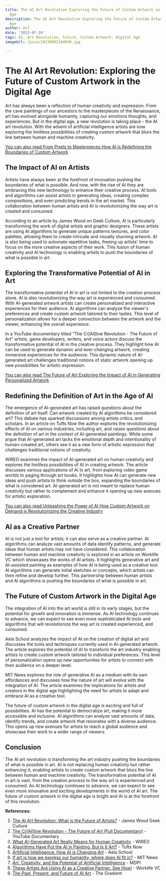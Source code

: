 ```yaml
---
title: The AI Art Revolution Exploring the Future of Custom Artwork in the Digital
  Age
description: The AI Art Revolution Exploring the Future of Custom Artwork in the Digital
  Age
author: Usf
date: '2023-07-24'
tags: AI, Art Revolution, Future, Custom Artwork, Digital Age
imageUrl: /pixa/20230802184030.jpg

---
```

# The AI Art Revolution: Exploring  the Future of Custom Artwork in the Digital Age

Art has  always been a reflection of human creativity and expression.  From the cave paintings of our ancestors to the masterpieces of the Renaissance, art has evolved alongside humanity, capturing our emotions thoughts, and experiences. But  in the digital age, a new revolution is taking place - the AI art revolution.  With the advent of artificial  intelligence artists are now exploring the limitless possibilities of creating  custom artwork that blurs the line between  human and machine creativity.

[You  can also read From Pixels to Masterpieces How AI is Redefining the Boundaries of Custom Artwork](From%20Pixels%20to%20Masterpieces%20How%20AI%20is%20Redefining%20the%20Boundaries%20of%20Custom%20Artwork)


## The  Impact of AI  on Artists

Artists have always been at the forefront of innovation pushing the boundaries  of what is possible. And now, with the rise of  AI they are embracing this new technology to enhance their creative process. AI tools and algorithms can assist artists in  generating  ideas, creating complex compositions, and  even predicting trends in the art market.  This collaboration between human artists and AI is  revolutionizing the way art is created and consumed.

According to an article by James  Wood on Geek Culture, AI is particularly transforming the work of digital artists and graphic designers. These artists are  using AI algorithms to generate unique  patterns textures, and color  palettes, allowing  them to create intricate and visually stunning artwork. AI  is also  being used  to automate repetitive tasks, freeing up artists' time to focus on the more creative aspects of their work. This fusion of human creativity and AI technology is enabling artists to push the boundaries of what is possible in art.

## Exploring the Transformative Potential of AI  in Art

The transformative potential of AI in art is not limited to the creation process alone. AI is  also revolutionizing  the way art is experienced and consumed. With AI-generated artwork artists can create personalized and  interactive experiences for their audience.  AI algorithms can analyze the viewer's  preferences and create custom artwork tailored to their tastes. This level of personalization allows for a deeper  connection between the artwork and the viewer,  enhancing the overall experience.

In a YouTube documentary titled "The Cr[AI]tive Revolution - The  Future of Art"  artists, game developers, writers,  and voice actors discuss the transformative potential of AI  in  the creative process. They highlight how AI can be used to generate dynamic and ever-changing  artwork, creating  immersive  experiences for the audience. This dynamic nature of AI-generated art challenges traditional notions of static artwork opening up new possibilities for artistic expression.

[You can also read The Future of Art Exploring the Impact of AI in Generating Personalized Artwork](The%20Future%20of%20Art%20Exploring%20the%20Impact%20of%20AI%20in%20Generating%20Personalized%20Artwork)


## Redefining the Definition  of  Art  in the Age of AI

The emergence of AI-generated art has raised questions about the definition of art itself. Can artwork created by AI algorithms  be considered  art? This debate has  sparked discussions among  artists critics, and scholars. In an article on Tufts Now the author explores the revolutionizing effects of AI on  various  industries, including art, and raises questions  about the definition  of  art in the context  of AI-generated paintings. While  some argue that AI-generated art lacks the emotional depth and  intentionality of human-created art, others see it as a new form of artistic expression that challenges traditional notions of creativity.

WIRED examines the impact of AI-generated art on human creativity and explores the limitless possibilities of AI in creating artwork. The article discusses various applications of AI in art, from exploring video game worlds  to paging  through art books. It highlights how AI can generate new ideas and push artists to think outside the box, expanding the boundaries of what is considered art. AI-generated  art is not meant to replace human  creativity but rather to complement and enhance it opening  up new avenues for artistic exploration.

[You can also read Unleashing the Power of AI How Custom Artwork on Demand is Revolutionizing the Creative Industry](Unleashing%20the%20Power%20of%20AI%20How%20Custom%20Artwork%20on%20Demand%20is%20Revolutionizing%20the%20Creative%20Industry)


## AI as a Creative Partner

AI is not just a tool for  artists;  it can also serve as a creative partner. AI algorithms can  analyze vast  amounts of  data identify patterns,  and generate ideas that human artists may  not have considered. This collaboration between human and machine creativity is explored in an article on Worklife VC which showcases the works  of AI artists. It highlights generative art and AI-assisted painting as examples of how AI is  being used as a creative tool. AI algorithms can generate initial sketches or concepts, which artists can then refine and  develop further. This partnership between human artists and AI algorithms is pushing the boundaries of what is possible in art.

## The Future of Custom Artwork in the Digital Age

The integration of AI  into the art world is  still in its early stages, but the potential for growth and innovation is immense.  As  AI technology continues to advance, we can expect  to see  even more sophisticated AI tools and algorithms that will  revolutionize the way art is created experienced, and consumed.

Aela School analyzes the impact of AI on the creation of digital art and discusses the tools and techniques  currently used in AI-generated artwork. The article explores the potential of AI to transform the art  industry enabling artists to create custom artwork tailored to individual preferences. This level of personalization opens up new opportunities for  artists to connect with  their audience on a deeper level.

MIT  News explores the role of generative AI as a  medium with its own affordances and discusses how the nature of art will evolve with the integration of AI.  The article examines the implications for artists and creators in the digital age highlighting the need for artists to adapt and embrace  AI as a creative tool.

The future  of custom artwork in  the digital age is  exciting and full of possibilities.  AI has the  potential to democratize  art, making it more accessible and inclusive. AI algorithms can analyze vast amounts of data, identify trends, and create  artwork that resonates with a diverse audience. This opens up  new avenues for artists to reach a global audience and showcase their work to a  wider range of viewers.

## Conclusion

The  AI art revolution is transforming the art industry pushing the boundaries of what  is possible in art. AI  is not replacing  human  creativity but rather enhancing it, enabling artists  to create custom artwork that blurs the line  between human and machine creativity. The transformative potential of AI in art  is vast, from the creation process to the way art is experienced and consumed. As AI technology continues to advance, we can  expect to  see  even more innovative and exciting developments in the world of AI art. The future of custom artwork in the digital age is bright and AI is at the forefront of this  revolution.

**References:**

1. [The AI Art Revolution: What is the Future of Artists?](https://medium.com/geekculture/the-ai-art-revolution-161631d6d85f) -  James Wood Geek Culture
2. [The Cr[AI]tive Revolution - The Future of Art (Full Documentary)](https://youtube.com/watch?v=rFr6Ltlr7kI)  -  YouTube Documentary
3. [What AI-Generated Art Really Means for Human  Creativity](https://www.wired.com/story/picture-limitless-creativity-ai-image-generators/) - WIRED
4. [Algorithms Have Put the AI in Painting. But Is It Art?](https://now.tufts.edu/2023/04/14/algorithms-have-put-ai-painting-it-art) - Tufts Now
5.  [Artificial Intelligence: How AI  is Changing Art](https://aelaschool.com/en/art/artificial-intelligence-art-changes/) - Aela School
6. [If art is how we express our humanity, where does  AI fit in?](https://news.mit.edu/2023/generative-ai-art-expression-0615) - MIT News
7. [Art, Creativity, and  the Potential of  Artificial Intelligence](https://www.mdpi.com/2076-0752/8/1/26) - MDPI
8. [These Artists Are Using AI as  a Creative Partner. See  How!](https://www.worklife.vc/blog/ai-artist) - Worklife VC
9. [The Past, Present, and  Future of  AI  Art](https://thegradient.pub/the-past-present-and-future-of-ai-art/) - The Gradient
